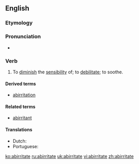 ==English==

===Etymology===
{{prefix|ab|irritate|lang=en}}

===Pronunciation===
* {{a|US}} {{IPA|/æbˈɪɹ.ɪˌteɪt/|lang=en}}

===Verb===
{{en-verb|abirritat}}

# {{label|en|transitive|medicine}} To [[diminish]] the [[sensibility]] of; to [[debilitate]]; to soothe.

====Derived terms====
* [[abirritation]]

====Related terms====
* [[abirritant]]

====Translations====
{{trans-top|to diminish the sensibility of}}
* Dutch: {{t+|nl|verzachten}}
* Portuguese: {{t|pt|abirritar}}
{{trans-mid}}
{{trans-bottom}}

[[ko:abirritate]]
[[ru:abirritate]]
[[uk:abirritate]]
[[vi:abirritate]]
[[zh:abirritate]]